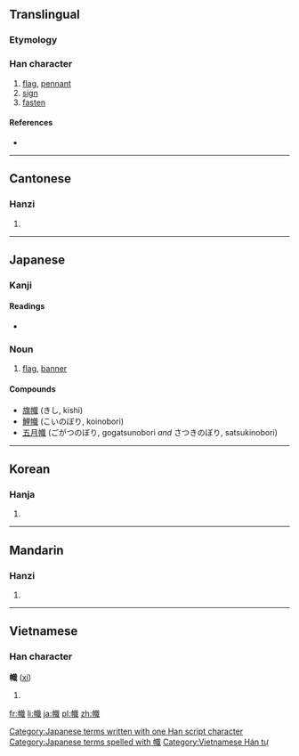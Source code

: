 {{also|帜}}
==Translingual==

===Etymology===
{{Han compound|巾|戠|t1=cloth|c1=s|c2=p|ls=psc}}

===Han character===
{{Han char|rn=50|rad=巾|as=12|sn=15|four=4325<sub>0</sub>|canj=中月卜戈日 (LBYIA)}}

# [[flag]], [[pennant]]
# [[sign]]
# [[fasten]]

====References====
* {{Han ref|kx=0336.210|dkj=09080|dj=0643.200|hdz=10755.040|uh=5E5F|ud=24159|bh=BC6D|bd=48237}}

----

==Cantonese==

===Hanzi===
{{yue-hanzi|jyut=|y=chi3|sim=帜}}

# {{defn|lang=yue|sort=巾12}}

----

==Japanese==

===Kanji===
{{ja-kanji|grade=|rs=巾12}}

====Readings====
* {{ja-readings|on=[[し]] (shi)|kun=[[のぼり]] (nobori)}}

===Noun===
{{ja-noun|k|hira=のぼり|rom=nobori}}

# [[flag]], [[banner]]

====Compounds====
* [[旗幟]] (きし, kishi)
* [[鯉幟]] (こいのぼり, koinobori)
* [[五月幟]] (ごがつのぼり, gogatsunobori ''and'' さつきのぼり, satsukinobori)

[[Category:Japanese terms written with one Han script character]]
[[Category:Japanese terms spelled with 幟]]
----

==Korean==

===Hanja===
{{ko-hanja|hangeul=치|rv=chi|mr=ch'i}}

# {{defn|lang=ko|sort=巾12}}

----

==Mandarin==

===Hanzi===
{{cmn-hanzi|sim=帜|pin=[[zhì]] ([[zhi4]])|wg=chih<sup>4</sup>}}

# {{defn|lang=cmn|sort=巾12}}

----

==Vietnamese==

===Han character===
'''幟''' ([[xí]])

# {{defn|vi}}

[[Category:Vietnamese Hán tự]]

[[fr:幟]]
[[li:幟]]
[[ja:幟]]
[[pl:幟]]
[[zh:幟]]